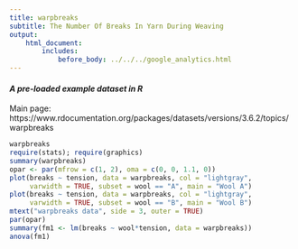 ```yaml
---
title: warpbreaks
subtitle: The Number Of Breaks In Yarn During Weaving
output:
    html_document:
        includes:
            before_body: ../../../google_analytics.html
---
```


#### *A pre-loaded example dataset in R*
Main page: https://www.rdocumentation.org/packages/datasets/versions/3.6.2/topics/warpbreaks

```r
warpbreaks
require(stats); require(graphics)
summary(warpbreaks)
opar <- par(mfrow = c(1, 2), oma = c(0, 0, 1.1, 0))
plot(breaks ~ tension, data = warpbreaks, col = "lightgray",
     varwidth = TRUE, subset = wool == "A", main = "Wool A")
plot(breaks ~ tension, data = warpbreaks, col = "lightgray",
     varwidth = TRUE, subset = wool == "B", main = "Wool B")
mtext("warpbreaks data", side = 3, outer = TRUE)
par(opar)
summary(fm1 <- lm(breaks ~ wool*tension, data = warpbreaks))
anova(fm1)
```
